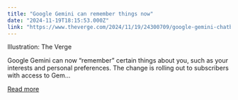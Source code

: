 ```yaml
---
title: "Google Gemini can remember things now"
date: "2024-11-19T18:15:53.000Z"
link: "https://www.theverge.com/2024/11/19/24300709/google-gemini-chatbot-memory"
---
```


Illustration: The Verge
    

  
Google Gemini can now “remember” certain things about you, such as your interests and personal preferences. The change is rolling out to subscribers with access to Gem...

[Read more](https://www.theverge.com/2024/11/19/24300709/google-gemini-chatbot-memory)
